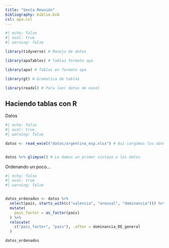 ```yaml
---
title: "Sexta Reunión"
bibliography: biblio.bib
csl: apa.csl
---
```


```r
#| echo: false
#| eval: true
#| warning: false

library(tidyverse) # Manejo de datos

library(apaTables) # Tablas formato apa

library(apa) # Tablas en formato apa

library(gt) # Gramatica de tablas

library(readxl) # Para leer datos de excel
```

## Haciendo tablas con R

Datos 

```r
#| echo: false
#| eval: true
#| warning: false

datos <- read_excel("datos/argentina_esp.xlsx") # Asi cargamos los datos


datos %>% glimpse() # Le damos un primer vistazo a los datos 

```


Ordenando un poco...

```r
#| echo: false
#| eval: true
#| warning: false


datos_ordenados <- datos %>% 
  select(pais, starts_with(c("valencia", "arousal", "dominancia"))) %>% 
  mutate(
    pais_factor = as_factor(pais)
  ) %>% 
  relocate(
    c("pais_factor", "pais"), .after = dominancia_DE_general
  )

datos_ordenados

```











